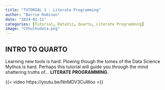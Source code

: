 ```yaml
---
title: "TUTORIAL 1 - Literate Programming"
author: "Barrie Robison"
date: "2024-01-11"
categories: [Tutorial, DataViz, Quarto, Literate Programming]
image: "Cthulhudata.png"
---
```


## INTRO TO QUARTO

Learning new tools is hard. Plowing though the tomes of the Data Science Mythos is hard. Perhaps this tutorial will guide you through the mind shattering truths of... **LITERATE PROGRAMMING**.

{{< video https://youtu.be/NnMDV3CuWoo >}}
